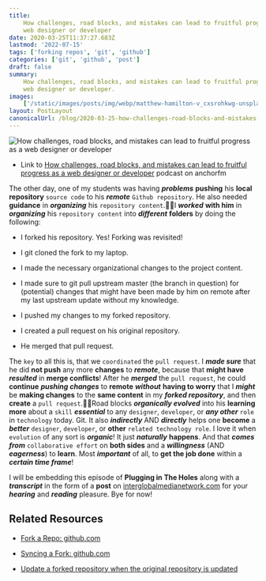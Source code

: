 ```yaml
---
title:
    How challenges, road blocks, and mistakes can lead to fruitful progress as a
    web designer or developer
date: 2020-03-25T11:37:27.683Z
lastmod: '2022-07-15'
tags: ['forking repos', 'git', 'github']
categories: ['git', 'github', 'post']
draft: false
summary:
    How challenges, road blocks, and mistakes can lead to fruitful progress as a
    web designer or developer.
images:
    ['/static/images/posts/img/webp/matthew-hamilton-v_cxsrohkwg-unsplash.webp']
layout: PostLayout
canonicalUrl: /blog/2020-03-25-how-challenges-road-blocks-and-mistakes-can-lead-to-fruitful-progress-as-a-web-designer-or-developer
---
```


![How challenges, road blocks, and mistakes can lead to fruitful progress as a web designer or developer](/static/images/posts/img/webp/matthew-hamilton-v_cxsrohkwg-unsplash.webp)

-   Link to
    [How challenges, road blocks, and mistakes can lead to fruitful progress as a web designer or developer](https://anchor.fm/maria-campbell/episodes/How-challenges--road-blocks--and-mistakes-can-lead-to-fruitful-progress-as-a-web-designer-or-developer-ebqpmq)
    podcast on anchorfm

The other day, one of my students was having **_problems_** **pushing** his
**local repository** `source code` to his **_remote_** `Github repository`. He
also needed **guidance** in **_organizing_** his `repository content`.I
**_worked_** **with him** in **_organizing_** his `repository content` into
**_different_** **folders** by doing the following:

-   I forked his repository. Yes! Forking was revisited!

-   I git cloned the fork to my laptop.

-   I made the necessary organizational changes to the project content.

-   I made sure to git pull upstream master (the branch in question) for
    (potential) changes that might have been made by him on remote after my last
    upstream update without my knowledge.

-   I pushed my changes to my forked repository.

-   I created a pull request on his original repository.

-   He merged that pull request.

The `key` to all this is, that we `coordinated` the `pull request`. I **_made
sure_** that he did **not push** any more **changes** to **_remote_**, because
that **might have** **_resulted_** in **merge conflicts**! After he **_merged_**
the `pull request`, he could **continue** **_pushing changes_** to **remote**
**_without_** **having to worry** that I **_might_** be **making changes** to
the **same content** in my **_forked repository_**, and then **create** a
`pull request`.Road blocks **_organically evolved_** into his **learning more**
about a `skill` **_essential_** to any `designer`, `developer`, or **_any
other_** `role` in `technology` today. Git. It also **_indirectly_** AND
**_directly_** helps one **become** a **_better_** `designer`, `developer`, or
**other** `related technology role`. I love it when `evolution` of any sort is
**_organic_**! It just **_naturally_** **happens**. And that **_comes from_**
`collaborative effort` on **both sides** and a **_willingness_** (AND
**_eagerness_**) to **learn**. Most **_important_** of all, to **get the job
done** within a **_certain time frame_**!

I will be embedding this episode of **Plugging in The Holes** along with a
**_transcript_** in the form of a **post** on
[interglobalmedianetwork.com](https://www.interglobalmedianetwork.com/) for your
**_hearing_** and **_reading_** pleasure. Bye for now!

## Related Resources

-   [Fork a Repo: github.com](https://help.github.com/en/github/getting-started-with-github/fork-a-repo)

-   [Syncing a Fork: github.com](https://help.github.com/en/github/collaborating-with-issues-and-pull-requests/syncing-a-fork)

-   [Update a forked repository when the original repository is updated](https://github.community/t5/How-to-use-Git-and-GitHub/Update-a-forked-repository-when-the-original-repository-is/td-p/20980)
